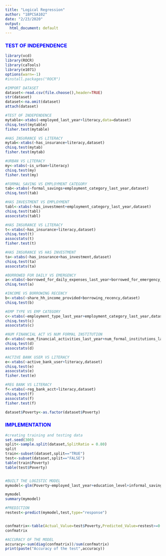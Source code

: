 ---
title: "Logical Regression"
author: "18PCSA102"
date: "2/23/2020"
output:
  html_document: default
---
<H3 style="color:blue">TEST OF INDEPENDENCE</H3>
```{r}
library(vcd)
library(ROCR)
library(caTools)
library(e1071)
options(warn=-1)
#install.packages("ROCR")

#IMPORT DATASET
dataset<-read.csv(file.choose(),header=TRUE)
str(dataset)
dataset<-na.omit(dataset)
attach(dataset)

#TEST OF INDEPENDENCE
mytable<-xtabs(~employed_last_year+literacy,data=dataset)
chisq.test(mytable)
fisher.test(mytable)

#HAS_INSURANCE VS LITERACY
mytab<-xtabs(~has_insurance+literacy,dataset)
chisq.test(mytab)
fisher.test(mytab)

#URBAN VS LITERACY
my<-xtabs(~is_urban+literacy)
chisq.test(my)
fisher.test(my)

#FORMAL SAVING VS EMPLOYMENT CATEGORY
tab<-xtabs(~formal_savings+employment_category_last_year,dataset)
chisq.test(tab)

#HAS INVESTMENT VS EMPLOYMENT
tabl<-xtabs(~has_investment+employment_category_last_year,dataset)
chisq.test(tabl)
assocstats(tabl)

#HAS INSURANCE VS LITERACY
t<-xtabs(~has_insurance+literacy,dataset)
chisq.test(t)
assocstats(t)
fisher.test(t)

#HAS INSURANCE VS HAS INVESTMENT
ta<-xtabs(~has_insurance+has_investment,dataset)
chisq.test(ta)
assocstats(ta)

#BORROWED FOR DAILY VS EMERGENCY
a<-xtabs(~borrowed_for_daily_expenses_last_year+borrowed_for_emergency_last_year,dataset)
chisq.test(a)

#INCOME VS BORROWING RECENCY
b<-xtabs(~share_hh_income_provided+borrowing_recency,dataset)
chisq.test(b)

#EMP TYPE VS EMP CATEGORY
c<-xtabs(~employment_type_last_year+employment_category_last_year,dataset)
chisq.test(c)
assocstats(c)

#NUM FINANCIAL ACT VS NUM FORMAL INSTITUTION
d<-xtabs(~num_financial_activities_last_year+num_formal_institutions_last_year,dataset)
chisq.test(d)
assocstats(d)

#ACTIVE BANK USER VS LITERACY
e<-xtabs(~active_bank_user+literacy,dataset)
chisq.test(e)
assocstats(e)
fisher.test(e)

#REG BANK VS LITERACY
f<-xtabs(~reg_bank_acct+literacy,dataset)
chisq.test(f)
assocstats(f)
fisher.test(f)

dataset$Poverty<-as.factor(dataset$Poverty)


```


<h3 style="color:blue">IMPLEMENTATION</h3>

```{r}

#creating training and testing data
set.seed(300)
split<-sample.split(dataset,SplitRatio = 0.80)
split
train<-subset(dataset,split=="TRUE")
test<-subset(dataset,split=="FALSE")
table(train$Poverty)
table(test$Poverty)


#BUILT THE LOGISTIC MODEL
mymodel<-glm(Poverty~employed_last_year+education_level+informal_savings+has_investment+phone_technology+reg_bank_acct+num_financial_activities_last_year+is_urban, family='binomial', data=train,maxit=100)

mymodel
summary(mymodel)

#PREDICTION
restest<-predict(mymodel,test,type="response")


confmatrix<-table(Actual_Value=test$Poverty,Predicted_Value=restest>=0.5)
confmatrix

#ACCURACY OF THE MODEL
accuracy<-sum(diag(confmatrix))/sum(confmatrix)
print(paste("Accuracy of the test",accuracy))

```

